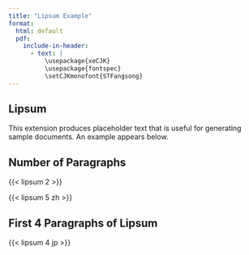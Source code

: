 ```yaml
---
title: "Lipsum Example"
format:
  html: default
  pdf:
    include-in-header:
      - text: |
          \usepackage{xeCJK}
          \usepackage{fontspec}
          \setCJKmonofont{STFangsong}
---
```


## Lipsum

This extension produces placeholder text that is useful for generating sample documents. An example appears below.

## Number of Paragraphs

{{< lipsum 2 >}}

{{< lipsum 5 zh >}}

## First 4 Paragraphs of Lipsum

{{< lipsum 4 jp >}}


